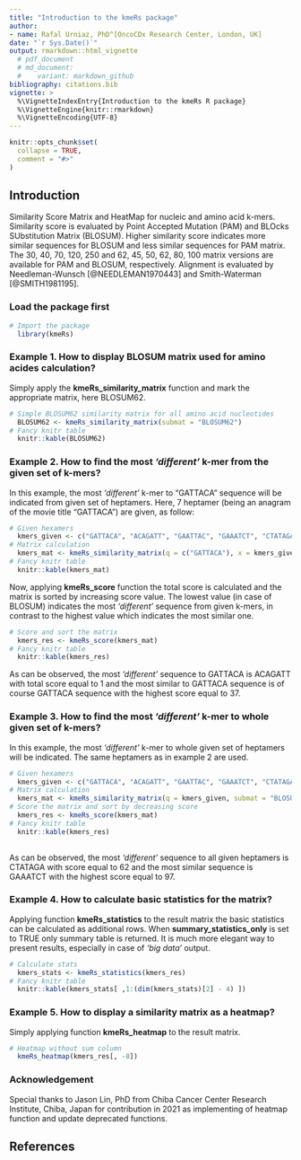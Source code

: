 ```yaml
---
title: "Introduction to the kmeRs package"
author:
- name: Rafal Urniaz, PhD^[OncoCDx Research Center, London, UK]
date: "`r Sys.Date()`"
output: rmarkdown::html_vignette
  # pdf_document
  # md_document:
  #    variant: markdown_github
bibliography: citations.bib
vignette: >
  %\VignetteIndexEntry{Introduction to the kmeRs R package}
  %\VignetteEngine{knitr::rmarkdown}
  %\VignetteEncoding{UTF-8}
---
```


```r
knitr::opts_chunk$set(
  collapse = TRUE,
  comment = "#>"
)
```
## Introduction

Similarity Score Matrix and HeatMap for nucleic and amino acid k-mers. Similarity score is evaluated by Point Accepted Mutation (PAM) and BLOcks SUbstitution Matrix (BLOSUM). Higher similarity score indicates more similar sequences for BLOSUM and less similar sequences for PAM matrix. The 30, 40, 70, 120, 250 and 62, 45, 50, 62, 80, 100 matrix versions are available for PAM and BLOSUM, respectively. Alignment is evaluated by Needleman-Wunsch [@NEEDLEMAN1970443] and Smith-Waterman  [@SMITH1981195]. 


### Load the package first
   
```r
# Import the package 
  library(kmeRs)
```

### Example 1. How to display BLOSUM matrix used for amino acides calculation?

Simply apply the **kmeRs_similarity_matrix** function and mark the appropriate matrix, here BLOSUM62.  

```r
# Simple BLOSUM62 similarity matrix for all amino acid nucleotides
  BLOSUM62 <- kmeRs_similarity_matrix(submat = "BLOSUM62")
# Fancy knitr table
  knitr::kable(BLOSUM62)
```

### Example 2. How to find the most *'different'* k-mer from the given set of k-mers?

In this example, the most *'different'* k-mer to "GATTACA" sequence will be indicated from given set of heptamers. Here, 7 heptamer (being an anagram of the movie title "GATTACA") are given, as follow:  

```r
# Given hexamers
  kmers_given <- c("GATTACA", "ACAGATT", "GAATTAC", "GAAATCT", "CTATAGA", "GTACATA", "AACGATT")
# Matrix calculation 
  kmers_mat <- kmeRs_similarity_matrix(q = c("GATTACA"), x = kmers_given , submat = "BLOSUM62") 
# Fancy knitr table
  knitr::kable(kmers_mat) 
```

Now, applying **kmeRs_score** function the total score is calculated and the matrix is sorted by increasing score value. The lowest value (in case of BLOSUM) indicates the most *'different'* sequence from given k-mers, in contrast to the highest value which indicates the most similar one. 

```r
# Score and sort the matrix  
  kmers_res <- kmeRs_score(kmers_mat)
# Fancy knitr table
  knitr::kable(kmers_res)
```

As can be observed, the most *'different'* sequence to GATTACA is ACAGATT with total score equal to 1 and the most similar to GATTACA sequence is of course GATTACA sequence with the highest score equal to 37. 

### Example 3. How to find the most *'different'* k-mer to whole given set of k-mers? 

In this example, the most *'different'* k-mer to whole given set of heptamers will be indicated. The same heptamers as in example 2 are used. 

```r
# Given hexamers
  kmers_given <- c("GATTACA", "ACAGATT", "GAATTAC", "GAAATCT", "CTATAGA", "GTACATA", "AACGATT")
# Matrix calculation 
  kmers_mat <- kmeRs_similarity_matrix(q = kmers_given, submat = "BLOSUM62")
# Score the matrix and sort by decreasing score 
  kmers_res <- kmeRs_score(kmers_mat)
# Fancy knitr table
  knitr::kable(kmers_res)
  
```

As can be observed, the most *'different'* sequence to all given heptamers is CTATAGA with score equal to 62 and the most similar sequence is GAAATCT with the highest score equal to 97.

### Example 4. How to calculate basic statistics for the matrix?

Applying function **kmeRs_statistics** to the result matrix the basic statistics can be calculated as additional rows. When **summary_statistics_only** is set to TRUE only summary table is returned. It is much more elegant way to present results, especially in case of *'big data'* output.  

```r
# Calculate stats 
  kmers_stats <- kmeRs_statistics(kmers_res)
# Fancy knitr table
  knitr::kable(kmers_stats[ ,1:(dim(kmers_stats)[2] - 4) ])
```

### Example 5. How to display a similarity matrix as a heatmap?

Simply applying function **kmeRs_heatmap** to the result matrix.

```r
# Heatmap without sum column
  kmeRs_heatmap(kmers_res[, -8])  
```



### Acknowledgement

Special thanks to Jason Lin, PhD from Chiba Cancer Center Research Institute, Chiba, Japan for contribution in 2021 as implementing of heatmap function and update deprecated functions. 

## References
